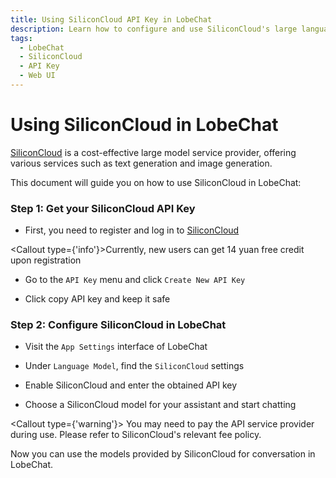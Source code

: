 ```yaml
---
title: Using SiliconCloud API Key in LobeChat
description: Learn how to configure and use SiliconCloud's large language models in LobeChat, get your API key, and start chatting.
tags:
  - LobeChat
  - SiliconCloud
  - API Key
  - Web UI
---
```


# Using SiliconCloud in LobeChat


[SiliconCloud](https://siliconflow.cn/zh-cn/siliconcloud) is a cost-effective large model service provider, offering various services such as text generation and image generation.

This document will guide you on how to use SiliconCloud in LobeChat:

<Steps>

### Step 1: Get your SiliconCloud API Key

- First, you need to register and log in to [SiliconCloud](https://cloud.siliconflow.cn/auth/login) 

<Callout type={'info'}>Currently, new users can get 14 yuan free credit upon registration</Callout>

- Go to the `API Key` menu and click `Create New API Key`

- Click copy API key and keep it safe

### Step 2: Configure SiliconCloud in LobeChat

- Visit the `App Settings` interface of LobeChat

- Under `Language Model`, find the `SiliconCloud` settings

- Enable SiliconCloud and enter the obtained API key

- Choose a SiliconCloud model for your assistant and start chatting

<Callout type={'warning'}>
  You may need to pay the API service provider during use. Please refer to SiliconCloud's relevant fee policy.
</Callout>

</Steps>

Now you can use the models provided by SiliconCloud for conversation in LobeChat.